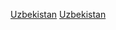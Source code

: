 {{Portal|烏茲別克|體育運動}}
{{Year by category
|m = 2
|c = 0
|d = 1
|y = 6
|cat     = 烏茲別克體育
|sortkey = 體育
|parent  = 各年份烏茲別克體育
|subcat  = 2016年烏茲別克
}}
[[Category:2016年各國體育|Uzbekistan]]
[[Category:2016年亞洲體育|Uzbekistan]]